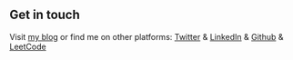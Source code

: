 ## Get in touch

Visit [my blog](https://devwhisperer.gatsbyjs.io/) or find me on other platforms: [Twitter](https://twitter.com/love_nz_from_jp) & [LinkedIn](https://www.linkedin.com/in/yuto-ichihara-426800217) & [Github](https://github.com/yutounun) & [LeetCode](https://leetcode.com/yutoun/)
